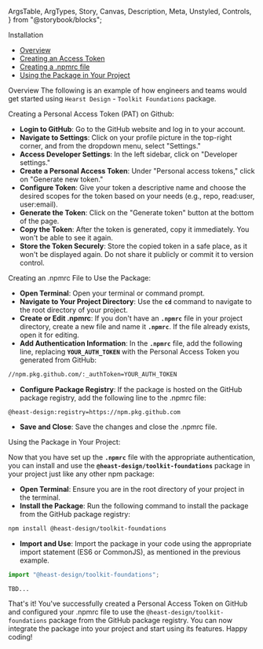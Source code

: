   ArgsTable,
  ArgTypes,
  Story,
  Canvas,
  Description,
  Meta,
  Unstyled,
  Controls,
} from "@storybook/blocks";


<Unstyled>

<Meta title="Getting Started" />

<PageTitle>Installation</PageTitle>

- [Overview](#overview)
- [Creating an Access Token](#gh-pat)
- [Creating a .npmrc file](#npmrc)
- [Using the Package in Your Project](#using-the-package)

<SectionTitle id="overview">Overview</SectionTitle>
The following is an example of how engineers and teams would get started using `Hearst
Design` - `Toolkit Foundations` package.

<SectionTitle id="gh-pat">Creating a Personal Access Token (PAT) on Github:</SectionTitle>

- **Login to GitHub**: Go to the GitHub website and log in to your account.
- **Navigate to Settings**: Click on your profile picture in the top-right corner, and from the dropdown menu, select "Settings."
- **Access Developer Settings**: In the left sidebar, click on "Developer settings."
- **Create a Personal Access Token**: Under "Personal access tokens," click on "Generate new token."
- **Configure Token**: Give your token a descriptive name and choose the desired scopes for the token based on your needs (e.g., repo, read:user, user:email).
- **Generate the Token**: Click on the "Generate token" button at the bottom of the page.
- **Copy the Token**: After the token is generated, copy it immediately. You won't be able to see it again.
- **Store the Token Securely**: Store the copied token in a safe place, as it won't be displayed again. Do not share it publicly or commit it to version control.

<SectionTitle id="npmrc">Creating an .npmrc File to Use the Package:</SectionTitle>

- **Open Terminal**: Open your terminal or command prompt.
- **Navigate to Your Project Directory**: Use the **`cd`** command to navigate to the root directory of your project.
- **Create or Edit .npmrc**: If you don't have an **`.npmrc`** file in your project directory, create a new file and name it **`.npmrc`**. If the file already exists, open it for editing.
- **Add Authentication Information**: In the **`.npmrc`** file, add the following line, replacing **`YOUR_AUTH_TOKEN`** with the Personal Access Token you generated from GitHub:

```zsh
//npm.pkg.github.com/:_authToken=YOUR_AUTH_TOKEN
```

- **Configure Package Registry**: If the package is hosted on the GitHub package registry, add the following line to the .npmrc file:

```
@heast-design:registry=https://npm.pkg.github.com
```

- **Save and Close**: Save the changes and close the .npmrc file.

<SectionTitle id="using-the-package">Using the Package in Your Project:</SectionTitle>

Now that you have set up the **`.npmrc`** file with the appropriate authentication, you can install and use the **`@heast-design/toolkit-foundations`** package in your project just like any other npm package:

- **Open Terminal**: Ensure you are in the root directory of your project in the terminal.
- **Install the Package**: Run the following command to install the package from the GitHub package registry:

```bash
npm install @heast-design/toolkit-foundations
```

- **Import and Use**: Import the package in your code using the appropriate import statement (ES6 or CommonJS), as mentioned in the previous example.

```js
import "@heast-design/toolkit-foundations";
```

```react
TBD...
```

That's it! You've successfully created a Personal Access Token on GitHub and configured your .npmrc file to use the `@heast-design/toolkit-foundations` package from the GitHub package registry. You can now integrate the package into your project and start using its features. Happy coding!

</Unstyled>
